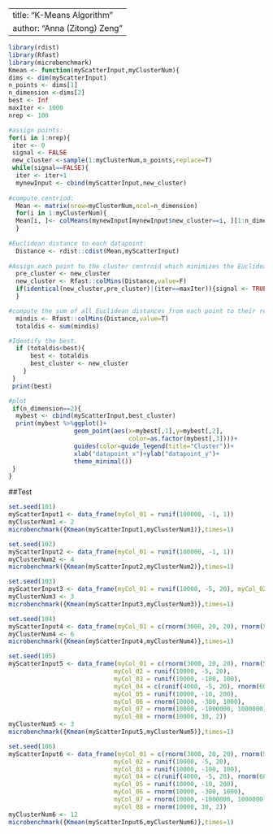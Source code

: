 
---
title: "K-Means Algorithm"
author: "Anna (Zitong) Zeng"
---

```r
library(rdist)
library(Rfast)
library(microbenchmark)
Kmean <- function(myScatterInput,myClusterNum){
dims <- dim(myScatterInput)
n_points <- dims[1]
n_dimension <-dims[2]
best <- Inf
maxIter <- 1000
nrep <- 100

#assign points:
for(i in 1:nrep){
 iter <- 0
 signal <- FALSE
 new_cluster <-sample(1:myClusterNum,n_points,replace=T)
 while(signal==FALSE){
  iter <- iter+1
  mynewInput <- cbind(myScatterInput,new_cluster)
  
#compute centriod:
  Mean <- matrix(nrow=myClusterNum,ncol=n_dimension)
  for(i in 1:myClusterNum){
  Mean[i, ]<- colMeans(mynewInput[mynewInput$new_cluster==i, ][1:n_dimension])
  }
  
#Euclidean distance to each datapoint:
  Distance <- rdist::cdist(Mean,myScatterInput)
  
#Assign each point to the cluster centroid which minimizes the Euclidean distance.
  pre_cluster <- new_cluster
  new_cluster <- Rfast::colMins(Distance,value=F)
  if(identical(new_cluster,pre_cluster)|(iter==maxIter)){signal <- TRUE}
  }

#compute the sum of all Euclidean distances from each point to their respective centroids.
  mindis <- Rfast::colMins(Distance,value=T)
  totaldis <- sum(mindis)

#Identify the best.
  if (totaldis<best){
      best <- totaldis
      best_cluster <- new_cluster
    }
 }
 print(best)

#plot
 if(n_dimension==2){
  mybest <- cbind(myScatterInput,best_cluster)
  print(mybest %>%ggplot()+
                  geom_point(aes(x=mybest[,1],y=mybest[,2],
                                 color=as.factor(mybest[,3])))+
                  guides(color=guide_legend(title="Cluster"))+
                  xlab("datapoint_x")+ylab("datapoint_y")+
                  theme_minimal())
 }
}
```


##Test

```r
set.seed(101)
myScatterInput1 <- data_frame(myCol_01 = runif(100000, -1, 1))
myClusterNum1 <- 2
microbenchmark({Kmean(myScatterInput1,myClusterNum1)},times=1)
```


```r
set.seed(102)
myScatterInput2 <- data_frame(myCol_01 = runif(100000, -1, 1))
myClusterNum2 <- 4
microbenchmark({Kmean(myScatterInput2,myClusterNum2)},times=1)
```


```r
set.seed(103)
myScatterInput3 <- data_frame(myCol_01 = runif(10000, -5, 20), myCol_02 = c(rnorm(3000, 20, 5), rnorm(5000, -4, 2), rnorm(2000, 40, 2)))
myClusterNum3 <- 3
microbenchmark({Kmean(myScatterInput3,myClusterNum3)},times=1)
```


```r
set.seed(104)
myScatterInput4 <- data_frame(myCol_01 = c(rnorm(3000, 20, 20), rnorm(5000, -4, 2), rnorm(2000, 40, 2)), myCol_02 = runif(10000, -5, 20))
myClusterNum4 <- 6
microbenchmark({Kmean(myScatterInput4,myClusterNum4)},times=1)
```


```r
set.seed(105)
myScatterInput5 <- data_frame(myCol_01 = c(rnorm(3000, 20, 20), rnorm(5000, -4, 2), rnorm(2000, 40, 2)), 
                             myCol_02 = runif(10000, -5, 20),
                             myCol_03 = runif(10000, -100, 100),
                             myCol_04 = c(runif(4000, -5, 20), rnorm(6000)),
                             myCol_05 = runif(10000, -10, 200),
                             myCol_06 = rnorm(10000, -300, 1000),
                             myCol_07 = rnorm(10000, -1000000, 1000000),
                             myCol_08 = rnorm(10000, 30, 2))
myClusterNum5 <- 3
microbenchmark({Kmean(myScatterInput5,myClusterNum5)},times=1)
```


```r
set.seed(106)
myScatterInput6 <- data_frame(myCol_01 = c(rnorm(3000, 20, 20), rnorm(5000, -4, 2), rnorm(2000, 40, 2)), 
                             myCol_02 = runif(10000, -5, 20),
                             myCol_03 = runif(10000, -100, 100),
                             myCol_04 = c(runif(4000, -5, 20), rnorm(6000)),
                             myCol_05 = runif(10000, -10, 200),
                             myCol_06 = rnorm(10000, -300, 1000),
                             myCol_07 = rnorm(10000, -1000000, 1000000),
                             myCol_08 = rnorm(10000, 30, 2))
myClusterNum6 <- 12
microbenchmark({Kmean(myScatterInput6,myClusterNum6)},times=1)
```

